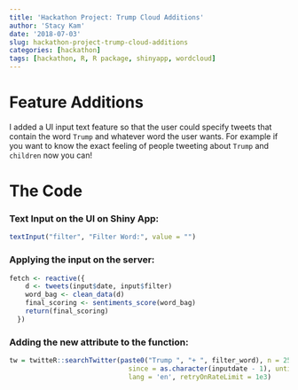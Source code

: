 ```yaml
---
title: 'Hackathon Project: Trump Cloud Additions'
author: 'Stacy Kam'
date: '2018-07-03'
slug: hackathon-project-trump-cloud-additions
categories: [hackathon]
tags: [hackathon, R, R package, shinyapp, wordcloud]
---
```


# Feature Additions

I added a UI input text feature so that the user could specify tweets that contain the word `Trump` and whatever word the user wants. For example if you want to know the exact feeling of people tweeting about `Trump` and `children` now you can!

# The Code

### Text Input on the UI on Shiny App:

``` r
textInput("filter", "Filter Word:", value = "")
```

### Applying the input on the server:

``` r
fetch <- reactive({
    d <- tweets(input$date, input$filter)
    word_bag <- clean_data(d)
    final_scoring <- sentiments_score(word_bag)
    return(final_scoring)
  })
```

### Adding the new attribute to the function:

```r
tw = twitteR::searchTwitter(paste0("Trump ", "+ ", filter_word), n = 2500,
                              since = as.character(inputdate - 1), until = as.character(inputdate),
                              lang = 'en', retryOnRateLimit = 1e3)
```